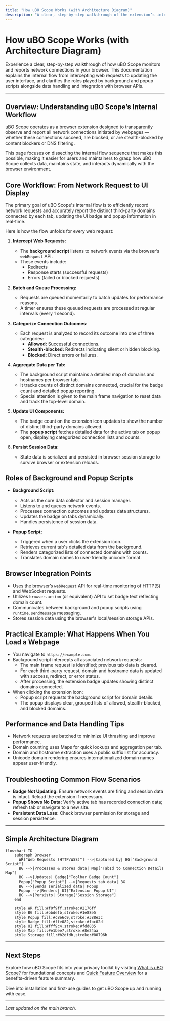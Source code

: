 ```yaml
---
title: "How uBO Scope Works (with Architecture Diagram)"
description: "A clear, step-by-step walkthrough of the extension’s internal flow—from intercepting web requests to updating the UI—paired with a simple mermaid diagram. Explains the role of background and popup scripts, data collection, and browser integration points."
---
```


# How uBO Scope Works (with Architecture Diagram)

Experience a clear, step-by-step walkthrough of how uBO Scope monitors and reports network connections in your browser. This documentation explains the internal flow from intercepting web requests to updating the user interface, and clarifies the roles played by background and popup scripts alongside data handling and integration with browser APIs.

---

## Overview: Understanding uBO Scope’s Internal Workflow

uBO Scope operates as a browser extension designed to transparently observe and report all network connections initiated by webpages — whether these connections succeed, are blocked, or are stealth-blocked by content blockers or DNS filtering. 

This page focuses on dissecting the internal flow sequence that makes this possible, making it easier for users and maintainers to grasp how uBO Scope collects data, maintains state, and interacts dynamically with the browser environment.


## Core Workflow: From Network Request to UI Display

The primary goal of uBO Scope's internal flow is to efficiently record network requests and accurately report the distinct third-party domains connected by each tab, updating the UI badge and popup information in real-time.

Here is how the flow unfolds for every web request:

1. **Intercept Web Requests:**
   - The **background script** listens to network events via the browser’s `webRequest` API.
   - These events include:
     - Redirects
     - Response starts (successful requests)
     - Errors (failed or blocked requests)

2. **Batch and Queue Processing:**
   - Requests are queued momentarily to batch updates for performance reasons.
   - A timer ensures these queued requests are processed at regular intervals (every 1 second).

3. **Categorize Connection Outcomes:**
   - Each request is analyzed to record its outcome into one of three categories:
     - **Allowed:** Successful connections.
     - **Stealth-blocked:** Redirects indicating silent or hidden blocking.
     - **Blocked:** Direct errors or failures.

4. **Aggregate Data per Tab:**
   - The background script maintains a detailed map of domains and hostnames per browser tab.
   - It tracks counts of distinct domains connected, crucial for the badge count and detailed popup reporting.
   - Special attention is given to the main frame navigation to reset data and track the top-level domain.

5. **Update UI Components:**
   - The badge count on the extension icon updates to show the number of distinct third-party domains allowed.
   - The **popup script** fetches detailed data for the active tab on popup open, displaying categorized connection lists and counts.

6. **Persist Session Data:**
   - State data is serialized and persisted in browser session storage to survive browser or extension reloads.


## Roles of Background and Popup Scripts

- **Background Script:**
  - Acts as the core data collector and session manager.
  - Listens to and queues network events.
  - Processes connection outcomes and updates data structures.
  - Updates the badge on tabs dynamically.
  - Handles persistence of session data.

- **Popup Script:**
  - Triggered when a user clicks the extension icon.
  - Retrieves current tab's detailed data from the background.
  - Renders categorized lists of connected domains with counts.
  - Translates domain names to user-friendly unicode format.


## Browser Integration Points

- Uses the browser’s `webRequest` API for real-time monitoring of HTTP(S) and WebSocket requests.
- Utilizes `browser.action` (or equivalent) API to set badge text reflecting domain count.
- Communicates between background and popup scripts using `runtime.sendMessage` messaging.
- Stores session data using the browser's local/session storage APIs.


## Practical Example: What Happens When You Load a Webpage

- You navigate to `https://example.com`.
- Background script intercepts all associated network requests:
  - The main frame request is identified; previous tab data is cleared.
  - For each third-party request, domain and hostname data is updated with success, redirect, or error status.
  - After processing, the extension badge updates showing distinct domains connected.
- When clicking the extension icon:
  - Popup script requests the background script for domain details.
  - The popup displays clear, grouped lists of allowed, stealth-blocked, and blocked domains.


## Performance and Data Handling Tips

- Network requests are batched to minimize UI thrashing and improve performance.
- Domain counting uses Maps for quick lookups and aggregation per tab.
- Domain and hostname extraction uses a public suffix list for accuracy.
- Unicode domain rendering ensures internationalized domain names appear user-friendly.


## Troubleshooting Common Flow Scenarios

- **Badge Not Updating:** Ensure network events are firing and session data is intact. Reload the extension if necessary.
- **Popup Shows No Data:** Verify active tab has recorded connection data; refresh tab or navigate to a new site.
- **Persistent Data Loss:** Check browser permission for storage and session persistence.


---

## Simple Architecture Diagram

```mermaid
flowchart TD
    subgraph Browser
      WR["Web Requests (HTTP/WSS)"] -->|Captured by| BG["Background Script"]
      BG -->|Processes & stores data| Map["TabId to Connection Details Map"]
      BG -->|Updates| Badge["Toolbar Badge Count"]
      Popup["Popup Script"] -->|Requests tab data| BG
      BG -->|Sends serialized data| Popup
      Popup -->|Renders| UI["Extension Popup UI"]
      BG -->|Persists| Storage["Session Storage"]
    end

    style WR fill:#f0f9ff,stroke:#2176ff
    style BG fill:#bbdefb,stroke:#1e88e5
    style Popup fill:#c8e6c9,stroke:#388e3c
    style Badge fill:#ffe082,stroke:#fbc02d
    style UI fill:#fff9c4,stroke:#fdd835
    style Map fill:#e1bee7,stroke:#8e24aa
    style Storage fill:#b2dfdb,stroke:#00796b

```

---

## Next Steps

Explore how uBO Scope fits into your privacy toolkit by visiting [What is uBO Scope?](/overview/intro-core/product-value-prop) for foundational concepts and [Quick Feature Overview](/overview/features-arch/feature-summary) for a benefits-driven feature summary.

Dive into installation and first-use guides to get uBO Scope up and running with ease.


---

_Last updated on the main branch._


---